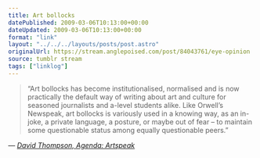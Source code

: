 ```yaml
---
title: Art bollocks
datePublished: 2009-03-06T10:13:00+00:00
dateUpdated: 2009-03-06T10:13:00+00:00
format: "link"
layout: "../../../layouts/posts/post.astro"
originalUrl: https://stream.anglepoised.com/post/84043761/eye-opinion
source: tumblr stream
tags: ["linklog"]
---
```


> &ldquo;Art bollocks has become institutionalised, normalised and is now practically the default way of writing about art and culture for seasoned journalists and a-level students alike. Like Orwell’s Newspeak, art bollocks is variously used in a knowing way, as an in-joke, a private language, a posture, or maybe out of fear – to maintain some questionable status among equally questionable peers.&rdquo;

— <cite>[David Thompson, _Agenda: Artspeak_](http://www.eyemagazine.com/opinion/article/agenda-artspeak)</cite>
